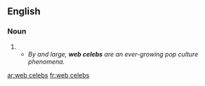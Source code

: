 ==English==

===Noun===
{{head|en|plural|head=[[web]] [[celeb]]s}}

# {{plural of|web celeb|lang=en}}
#* ''By and large, '''web celebs''' are an ever-growing pop culture phenomena.''

[[ar:web celebs]]
[[fr:web celebs]]